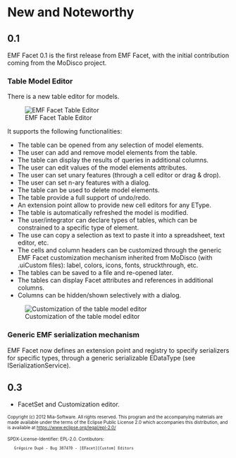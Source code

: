 = New and Noteworthy =
== 0.1 ==
EMF Facet 0.1 is the first release from EMF Facet, with the initial contribution coming from the MoDisco project.

=== Table Model Editor ===
There is a new table editor for models. 

[[Image:../img/EMFFacet_NatTable_QueryColumn.png|frame|center|EMF Facet Table Editor]]

It supports the following functionalities:
* The table can be opened from any selection of model elements. 
* The user can add and remove model elements from the table.
* The table can display the results of queries in additional columns.
* The user can edit values of the model elements attributes.
* The user can set unary features (through a cell editor or drag & drop).
* The user can set n-ary features with a dialog.
* The table can be used to delete model elements.
* The table provide a full support of undo/redo.
* An extension point allow to provide new cell editors for any EType.
* The table is automatically refreshed the model is modified.
* The user/integrator can declare types of tables, which can be constrained to a specific type of element.
* The use can copy a selection as text to paste it into a spreadsheet, text editor, etc.
* The cells and column headers can be customized through the generic EMF Facet customization mechanism inherited from MoDisco (with .uiCustom files): label, colors, icons, fonts, struckthrough, etc.
* The tables can be saved to a file and re-opened later.
* The tables can display Facet attributes and references in additional columns.
* Columns can be hidden/shown selectively with a dialog.

[[Image:../img/EMFFacet_NatTable_CustomizationExample.png|frame|center|Customization of the table model editor]]

=== Generic EMF serialization mechanism ===
EMF Facet now defines an extension point and registry to specify serializers for specific types, through a generic serializable EDataType (see ISerializationService).

== 0.3 ==

* FacetSet and Customization editor.

<font size="-2">
Copyright (c) 2012 Mia-Software.
All rights reserved. This program and the accompanying materials
are made available under the terms of the Eclipse Public License 2.0
which accompanies this distribution, and is available at
https://www.eclipse.org/legal/epl-2.0/

SPDX-License-Identifier: EPL-2.0.
Contibutors:
	Grégoire Dupé - Bug 387470 - [EFacet][Custom] Editors
</font>
